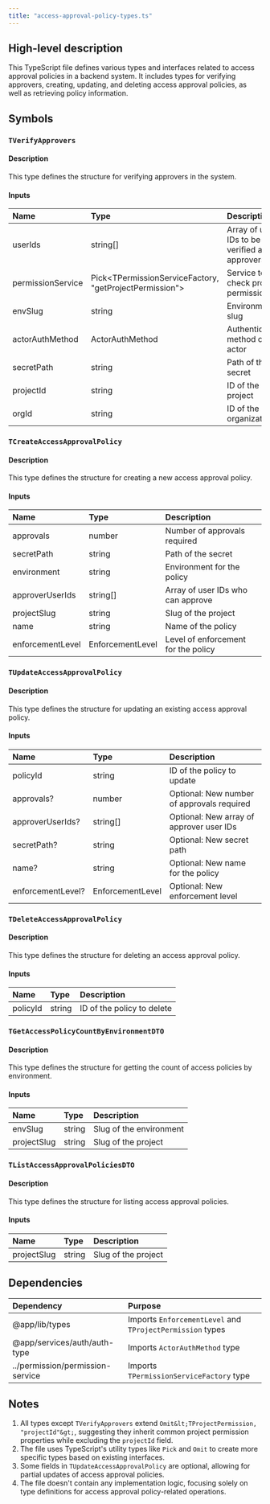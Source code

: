 ```yaml
---
title: "access-approval-policy-types.ts"
---
```


## High-level description
This TypeScript file defines various types and interfaces related to access approval policies in a backend system. It includes types for verifying approvers, creating, updating, and deleting access approval policies, as well as retrieving policy information.

## Symbols

### `TVerifyApprovers`
#### Description
This type defines the structure for verifying approvers in the system.

#### Inputs
| Name | Type | Description |
|:-----|:-----|:------------|
| userIds | string[] | Array of user IDs to be verified as approvers |
| permissionService | Pick&lt;TPermissionServiceFactory, "getProjectPermission"&gt; | Service to check project permissions |
| envSlug | string | Environment slug |
| actorAuthMethod | ActorAuthMethod | Authentication method of the actor |
| secretPath | string | Path of the secret |
| projectId | string | ID of the project |
| orgId | string | ID of the organization |

### `TCreateAccessApprovalPolicy`
#### Description
This type defines the structure for creating a new access approval policy.

#### Inputs
| Name | Type | Description |
|:-----|:-----|:------------|
| approvals | number | Number of approvals required |
| secretPath | string | Path of the secret |
| environment | string | Environment for the policy |
| approverUserIds | string[] | Array of user IDs who can approve |
| projectSlug | string | Slug of the project |
| name | string | Name of the policy |
| enforcementLevel | EnforcementLevel | Level of enforcement for the policy |

### `TUpdateAccessApprovalPolicy`
#### Description
This type defines the structure for updating an existing access approval policy.

#### Inputs
| Name | Type | Description |
|:-----|:-----|:------------|
| policyId | string | ID of the policy to update |
| approvals? | number | Optional: New number of approvals required |
| approverUserIds? | string[] | Optional: New array of approver user IDs |
| secretPath? | string | Optional: New secret path |
| name? | string | Optional: New name for the policy |
| enforcementLevel? | EnforcementLevel | Optional: New enforcement level |

### `TDeleteAccessApprovalPolicy`
#### Description
This type defines the structure for deleting an access approval policy.

#### Inputs
| Name | Type | Description |
|:-----|:-----|:------------|
| policyId | string | ID of the policy to delete |

### `TGetAccessPolicyCountByEnvironmentDTO`
#### Description
This type defines the structure for getting the count of access policies by environment.

#### Inputs
| Name | Type | Description |
|:-----|:-----|:------------|
| envSlug | string | Slug of the environment |
| projectSlug | string | Slug of the project |

### `TListAccessApprovalPoliciesDTO`
#### Description
This type defines the structure for listing access approval policies.

#### Inputs
| Name | Type | Description |
|:-----|:-----|:------------|
| projectSlug | string | Slug of the project |

## Dependencies
| Dependency | Purpose |
|:-----------|:--------|
| @app/lib/types | Imports `EnforcementLevel` and `TProjectPermission` types |
| @app/services/auth/auth-type | Imports `ActorAuthMethod` type |
| ../permission/permission-service | Imports `TPermissionServiceFactory` type |

## Notes
1. All types except `TVerifyApprovers` extend `Omit&lt;TProjectPermission, "projectId"&gt;`, suggesting they inherit common project permission properties while excluding the `projectId` field.
2. The file uses TypeScript's utility types like `Pick` and `Omit` to create more specific types based on existing interfaces.
3. Some fields in `TUpdateAccessApprovalPolicy` are optional, allowing for partial updates of access approval policies.
4. The file doesn't contain any implementation logic, focusing solely on type definitions for access approval policy-related operations.
